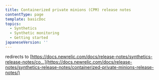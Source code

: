 ```yaml
---
title: Containerized private minions (CPM) release notes
contentType: page
template: basicDoc
topics:
  - Synthetics
  - Synthetic monitoring
  - Getting started
japaneseVersion: ''
---
```


redirects to [https://docs.newrelic.com/docs/release-notes/synthetics-release-notes/co...](https://docs.newrelic.com/docs/release-notes/synthetics-release-notes/containerized-private-minions-release-notes/)
